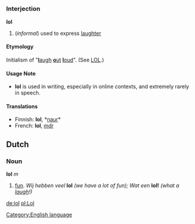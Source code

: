 =={{en}}==
[[Category:English language]]
===Interjection===
'''lol'''

#(''informal'') used to express [[laughter]]
====Etymology====
Initialism of "[[laugh|'''l'''augh]] [[out|'''o'''ut]] [[loud|'''l'''oud]]".  (See [[LOL]].)
====Usage Note====
*'''lol''' is used in writing, especially in online contexts, and extremely rarely in speech.

====Translations====
*Finnish: '''lol''', *[[naur]]*
*French: '''lol''', [[mdr]]

==Dutch==
===Noun===
'''lol''' ''m''

#[[fun]]. ''Wij hebben veel'' '''lol''' ''(we have a lot of fun); Wat een'' '''lol!''' ''(what a [[laugh]]!)''

[[de:lol]]
[[pl:Lol]]